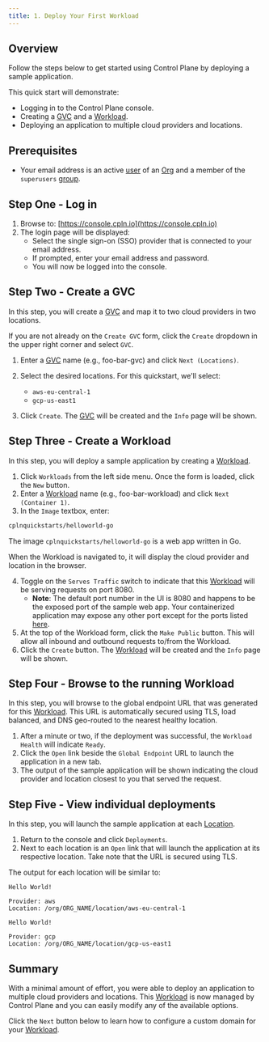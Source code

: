 ```yaml
---
title: 1. Deploy Your First Workload
---
```


## Overview

Follow the steps below to get started using Control Plane by deploying a sample application.

This quick start will demonstrate:

- Logging in to the Control Plane console.
- Creating a [GVC](/reference/gvc) and a [Workload](/reference/workload).
- Deploying an application to multiple cloud providers and locations.

## Prerequisites

- Your email address is an active [user](/reference/user) of an [Org](/reference/org) and
  a member of the `superusers` [group](/reference/group).

## Step One - Log in

1. Browse to: [https://console.cpln.io](https://console.cpln.io)
2. The login page will be displayed:
   - Select the single sign-on (SSO) provider that is connected to your email address.
   - If prompted, enter your email address and password.
   - You will now be logged into the console.

## Step Two - Create a GVC

In this step, you will create a [GVC](/reference/gvc) and map it to two cloud providers
in two locations.

If you are not already on the `Create GVC` form, click the `Create` dropdown in the upper right corner and select `GVC`.

1. Enter a [GVC](/reference/gvc) name (e.g., foo-bar-gvc) and click `Next (Locations)`.

2. Select the desired locations. For this quickstart, we'll select:

   - `aws-eu-central-1`
   - `gcp-us-east1`

3. Click `Create`. The [GVC](/reference/gvc) will be created and the `Info` page will be shown.

## Step Three - Create a Workload

In this step, you will deploy a sample application by creating a [Workload](/reference/workload).

1. Click `Workloads` from the left side menu. Once the form is loaded, click the `New` button.
2. Enter a [Workload](/reference/workload) name (e.g., foo-bar-workload) and click `Next (Container 1)`.
3. In the `Image` textbox, enter:

```bash
cplnquickstarts/helloworld-go
```

<Note>

The image `cplnquickstarts/helloworld-go` is a web app written in Go.

When the Workload is navigated to, it will display the cloud provider and location in the browser.

</Note>

4. Toggle on the `Serves Traffic` switch to indicate that this [Workload](/reference/workload) will be serving requests on port 8080.
   - **Note**: The default port number in the UI is 8080 and happens to be the exposed port of the sample web app. Your containerized application may expose any other port except for the ports listed [here](/reference/workload#ports).
5. At the top of the Workload form, click the `Make Public` button. This will allow all inbound and outbound requests to/from the Workload.
6. Click the `Create` button. The [Workload](/reference/workload) will be created and the `Info` page will be shown.

## Step Four - Browse to the running Workload

In this step, you will browse to the global endpoint URL that was generated for this [Workload](/reference/workload). This URL is automatically secured using TLS, load balanced, and DNS geo-routed to the nearest healthy location.

1. After a minute or two, if the deployment was successful, the `Workload Health` will indicate `Ready`.
2. Click the `Open` link beside the `Global Endpoint` URL to launch the application in a new tab.
3. The output of the sample application will be shown indicating the cloud provider and location closest to you that served the request.

## Step Five - View individual deployments

In this step, you will launch the sample application at each [Location](/reference/location).

1. Return to the console and click `Deployments`.
2. Next to each location is an `Open` link that will launch the application at its respective location. Take note that the URL is secured using TLS.

The output for each location will be similar to:

<CodeGroup>

```text aws-eu-central-1
Hello World!

Provider: aws
Location: /org/ORG_NAME/location/aws-eu-central-1
```

```text gcp-us-east1
Hello World!

Provider: gcp
Location: /org/ORG_NAME/location/gcp-us-east1
```

</CodeGroup>

## Summary

With a minimal amount of effort, you were able to deploy an application to multiple cloud providers and locations. This [Workload](/reference/workload) is now managed by Control Plane and you can easily modify any of the available options.

Click the `Next` button below to learn how to configure a custom domain for your [Workload](/reference/workload).
